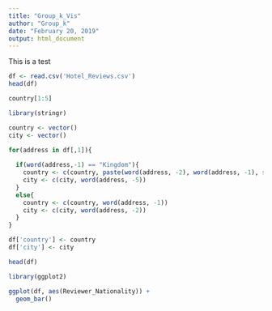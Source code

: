 ```yaml
---
title: "Group_k_Vis"
author: "Group_k"
date: "February 20, 2019"
output: html_document
---
```


This is a test

```r
df <- read.csv('Hotel_Reviews.csv')
head(df)

```

```r
country[1:5]

```

```r
library(stringr)

country <- vector()
city <- vector()

for(address in df[,1]){
  
  if(word(address,-1) == "Kingdom"){
    country <- c(country, paste(word(address, -2), word(address, -1), sep = " "))
    city <- c(city, word(address, -5))
  }
  else{
    country <- c(country, word(address, -1))
    city <- c(city, word(address, -2))  
  }
}

df['country'] <- country
df['city'] <- city

head(df)
```




```r
library(ggplot2)

ggplot(df, aes(Reviewer_Nationality)) +
  geom_bar()

```